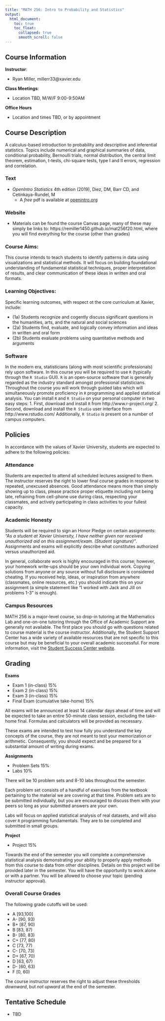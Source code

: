 ```yaml
---
title: "MATH 256: Intro to Probability and Statistics"
output:
  html_document:
    toc: true
    toc_float:
      collapsed: true
      smooth_scroll: false
---
```


## Course Information

**Instructor**:

- Ryan Miller, millerr33\@xavier.edu 

**Class Meetings**: 

- Location TBD, M/W/F 9:00-9:50AM

**Office Hours**

- Location and times TBD, or by appointment

## Course Description

A calculus-based introduction to probability and descriptive and inferential statistics. Topics include numerical and graphical summaries of data, conditional probability, Bernoulli trials, normal distribution, the central limit theorem, estimation, t-tests, chi-square tests, type I and II errors, regression and correlation.

### Text

- *OpenIntro Statistics* 4th edition (2019), Diez, DM, Barr CD, and Cetinkaya-Rundel, M
    - A *free* pdf is available at [openintro.org](https://www.openintro.org/)

### Website

- Materials can be found the course Canvas page, many of these may simply be links to: https://remiller1450.github.io/mat256f20.html, where you will find everything for the course (other than grades)

### Course Aims:

This course intends to teach students to identify patterns in data using visualizations and statistical methods.  It will focus on building foundational understanding of fundamental statistical techniques, proper interpretation of results, and clear communication of these ideas in written and oral formats.

### Learning Objectives:

Specific learning outcomes, with respect ot the core curriculum at Xavier, include:

- (1a) Students recognize and cogently discuss significant questions in the humanities, arts, and
the natural and social sciences
- (2a) Students find, evaluate, and logically convey information and ideas in written and oral
form
- (2b) Students evaluate problems using quantitative methods and arguments

### Software

In the modern era, statisticians (along with most scientific professionals) rely upon software. In this course you will be required to use `R` (typically through the `R Studio` GUI).  `R` is an open-source software that is generally regarded as the industry standard amongst professional statisticians.  Throughout the course you will work through guided labs which will simultaneously promote proficiency in `R` programming and applied statistical analysis.
You can install `R` and `R Studio` on your personal computer in two easy steps:
1.	First, download and install `R` from http://www.r-project.org/
2.	Second, download and install the `R Studio` user interface from http://www.rstudio.com/ 
Additionally, `R Studio` is present on a number of campus computers.

## Policies

In accordance with the values of Xavier University, students are expected to adhere to the following policies:

### Attendance

Students are expected to attend all scheduled lectures assigned to them.  The instructor reserves the right to lower final course grades in response to repeated, unexcused absences.  Good attendance means more than simply showing up to class, please practice proper etiquette including not being late, refraining from cell-phone use during class, respecting your classmates, and actively participating in class activities to your fullest capacity.

### Academic Honesty

Students will be required to sign an Honor Pledge on certain assignments: *"As a student at Xavier University, I have neither given nor received unauthorized aid on this assignment/exam. (Student signature)"*.  Assignments and exams will explicitly describe what constitutes authorized versus unauthorized aid.

In general, collaborate work is highly encouraged in this course; however, your homework write-ups should be your own individual work.  Copying solutions from anyone or any source without full disclosure is considered cheating.  If you received help, ideas, or inspiration from anywhere (classmates, online resources, etc.) you should indicate this on your assignment (a simple statement like "I worked with Jack and Jill on problems 1-3" is enough).

### Campus Resources

MATH 256 is a major-level course, so drop-in tutoring at the Mathematics Lab and one-on-one tutoring through the Office of Academic Support are generally not available.  The first place you should go with questions related to course material is the course instructor.  Additionally, the Student Support Center has a wide variety of available resources that are not specific to this course but may be beneficial to your overall academic successful.  For more information, visit the [Student Success Center website](https://www.xavier.edu/success/success-coaching/index).


## Grading

**Exams**

- Exam 1 (in-class) 15%
- Exam 2 (in-class) 15%
- Exam 3 (in-class) 15%
- Final Exam (cumulative take-home) 15%

All exams will be announced at least 14 calendar days ahead of time and will be expected to take an entire 50-minute class session, excluding the take-home final.  Formulas and calculators will be provided as necessary. 

These exams are intended to test how fully you understand the key concepts of the course, they are not meant to test your memorization or arithmetic.  Consequently, you should expect and be prepared for a substantial amount of writing during exams.

**Assignments**

- Problem Sets 15%
- Labs 10%

There will be 10 problem sets and 8-10 labs throughout the semester.

Each problem set consists of a handful of exercises from the textbook pertaining to the material we are covering at that time.  Problem sets are to be submitted individually, but you are encouraged to discuss them with your peers so long as your submitted answers are your own. 

Labs will focus on applied statistical analysis of real datasets, and will also cover `R` programming fundamentals.  They are to be completed and submitted in small groups.


**Project**

- Project 15%

Towards the end of the semester you will complete a comprehensive statistical analysis demonstrating your ability to properly apply methods from this course to data from other disciplines.  Details on this project will be provided later in the semester.  You will have the opportunity to work alone or with a partner. You will be allowed to choose your topic (pending instructor approval).

### Overall Course Grades

The following grade cutoffs will be used:

- A [93,100]
- A- [90, 93)
- B+ [87, 90)
- B [83, 87)
- B- [80, 83)
- C+ [77, 80)
- C [73, 77)
- C- [70, 73)
- D+ [67, 70)
- D [63, 67)
- D- [60, 63)
- F [0, 60)

The course instructor reserves the right to adjust these thresholds *downward*, but *not upward* at the end of the semester.  

## Tentative Schedule

- TBD
